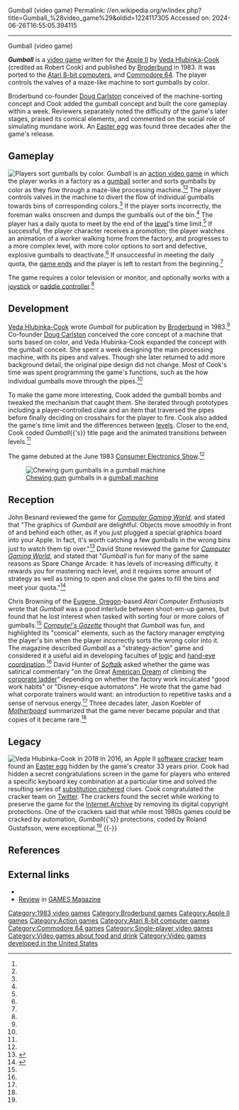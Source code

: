 Gumball (video game)
Permalink: //en.wikipedia.org/w/index.php?title=Gumball_%28video_game%29&oldid=1224117305
Accessed on: 2024-06-26T16:55:05.394115



------
Gumball (video game)
{{Short description|1983 video game}}
{{Use American English|date=June 2016}}
{{Use mdy dates|date=June 2016}}
{{Infobox video game
| title = Gumball
| image = Gumball - 1983 video game - box art.jpg
| caption = Apple II box art
| designer = [[Veda Hlubinka-Cook]]
| developer =
| publisher = [[Broderbund]]
| platforms = [[Apple II]], [[Atari 8-bit]], [[Commodore 64]]
| released = 1983
| genre = [[Action game|Action]]
| modes = [[Single-player video game|Single-player]]
}}

'''''Gumball''''' is a [[video game]] written for the [[Apple II]] by [[Veda Hlubinka-Cook]] (credited as Robert Cook) and published by [[Broderbund]] in 1983. It was ported to the [[Atari 8-bit computers]], and [[Commodore 64]]. The player controls the valves of a maze-like machine to sort gumballs by color.

Broderbund co-founder [[Doug Carlston]] conceived of the machine-sorting concept and Cook added the gumball concept and built the core gameplay within a week. Reviewers separately noted the difficulty of the game's later stages, praised its comical elements, and commented on the social role of simulating mundane work. An [[Easter egg (media)|Easter egg]] was found three decades after the game's release.

== Gameplay ==
[[Image:Gumball - 1983 video game - screenshot.png|left|thumb|Players sort gumballs by color.]]
''Gumball'' is an [[action video game]] in which the player works in a factory as a [[chewing gum|gumball]] sorter and sorts gumballs by color as they flow through a maze-like processing machine.<ref name="Software Reviews on File: Gumball"/><ref name="Datamation: Young"/> The player controls valves in the machine to divert the flow of individual gumballs towards bins of corresponding colors.<ref name="Compute"/> If the player sorts incorrectly, the foreman walks onscreen and dumps the gumballs out of the bin.<ref name="Datamation: Young"/> The player has a daily quota to meet by the end of the [[Level (video games)|level]]'s time limit.<ref name="Software Reviews on File: Gumball"/> If successful, the player character receives a promotion; the player watches an animation of a worker walking home from the factory, and progresses to a more complex level, with more color options to sort and defective, explosive gumballs to deactivate.<ref name="Datamation: Young"/> If unsuccessful in meeting the daily quota, the [[game over|game ends]] and the player is left to restart from the beginning.<ref name="Compute"/>

The game requires a color television or monitor, and optionally works with a [[joystick]] or [[paddle (game controller)|paddle controller]].<ref name="Software Reviews on File: Gumball"/>

== Development ==
[[Veda Hlubinka-Cook]] wrote ''Gumball'' for publication by [[Broderbund]] in 1983.<ref name="Software Reviews on File: Gumball"/> Co-founder [[Doug Carlston]] conceived the core concept of a machine that sorts based on color, and Veda Hlubinka-Cook expanded the concept with the gumball conceit. She spent a week designing the main processing machine, with its pipes and valves. Though she later returned to add more background detail, the original pipe design did not change. Most of Cook's time was spent programming the game's functions, such as the how individual gumballs move through the pipes.<ref name="Datamation: Young"/>

To make the game more interesting, Cook added the gumball bombs and tweaked the mechanism that caught them. She iterated through prototypes including a player-controlled claw and an item that traversed the pipes before finally deciding on crosshairs for the player to fire. Cook also added the game's time limit and the differences between [[Level (video gaming)|levels]]. Closer to the end, Cook coded ''Gumball''{{'s}} title page and the animated transitions between levels.<ref name="Datamation: Young"/>

The game debuted at the June 1983 [[Consumer Electronics Show]].<ref name="Billboard: CES"/>

[[File:Gumballs (8739287019).jpg|thumb|[[Chewing gum]] gumballs in a [[gumball machine]]]]

== Reception ==
John Besnard reviewed the game for ''[[Computer Gaming World]]'', and stated that "The graphics of ''Gumball'' are delightful. Objects move smoothly in front of and behind each other, as if you just plugged a special graphics board into your Apple. In fact, it's worth catching a few gumballs in the wrong bins just to watch them tip over."<ref name="CGW14">{{cite magazine |last=Besnard |first=John |title=Micro-Reviews |magazine=Computer Gaming World |date=February 1984 |volume=1 |issue=14 |pages=42}}</ref> David Stone reviewed the game for ''[[Computer Gaming World]]'', and stated that "''Gumball'' is fun for many of the same reasons as Spare Change Arcade: it has levels of increasing difficulty, it rewards you for mastering each level, and it requires some amount of strategy as well as timing to open and close the gates to fill the bins and meet your quota."<ref name="CGW18">{{cite magazine |last=Stone |first=David |title=Atari Playfield |magazine=Computer Gaming World |date=October 1984 |volume=1 |issue=18 |pages=24–25}}</ref>

Chris Browning of the [[Eugene, Oregon]]-based ''Atari Computer Enthusiasts'' wrote that ''Gumball'' was a good interlude between shoot-em-up games, but found that he lost interest when tasked with sorting four or more colors of gumballs.<ref name="ACE"/> ''[[Compute!'s Gazette]]'' thought that ''Gumball'' was fun, and highlighted its "comical" elements, such as the factory manager emptying the player's bin when the player incorrectly sorts the wrong color into it. The magazine described ''Gumball'' as a "strategy-action" game and considered it a useful aid in developing faculties of [[logic]] and [[hand-eye coordination]].<ref name="Compute"/> David Hunter of ''[[Softalk]]'' asked whether the game was satirical commentary "on the Great [[American Dream]] of climbing the [[career ladder|corporate ladder]]" depending on whether the factory work inculcated "good work habits" or "Disney-esque automatons". He wrote that the game had what corporate trainers would want: an introduction to repetitive tasks and a sense of nervous energy.<ref name="Softalk"/> Three decades later, Jason Koebler of ''[[Vice Motherboard|Motherboard]]'' summarized that the game never became popular and that copies of it became rare.<ref name="Vice: Someone"/>

==Legacy==
[[Image:Veda_Hlubinka-Cook.jpg|left|thumb|[[Veda Hlubinka-Cook]] in 2018]]
In 2016, an Apple II [[software cracking|software cracker]] team found an [[Easter egg (media)|Easter egg]] hidden by the game's creator 33 years prior. Cook had hidden a secret congratulations screen in the game for players who entered a specific keyboard key combination at a particular time and solved the resulting series of [[substitution cipher]]ed clues. Cook congratulated the cracker team on [[Twitter]]. The crackers found the secret while working to preserve the game for the [[Internet Archive]] by removing its digital copyright protections. One of the crackers said that while most 1980s games could be cracked by automation, ''Gumball''{{'s}} protections, coded by Roland Gustafsson, were exceptional.<ref name="Vice: Someone"/>
{{-}}

== References ==

{{reflist|refs=

<ref name="ACE">{{Cite journal |last1=Browning |first1=Chris |title=Gumball review |journal=Atari Computer Enthusiasts |postscript=, cited in {{Harvard citation no brackets|Lathrop|1985}}. |page=15 |date=September 1984 }}</ref>

<ref name="Billboard: CES">{{Cite magazine |last1=Golden |first1=Marcia |title=Summer CES: Video Game Consoles Evolving Into Home Computers |magazine=[[Billboard (magazine)|Billboard]] |volume=95 |issue=24 |pages=50, 54 |date=1983-06-11 |url=https://www.proquest.com/docview/1286391135/citation/7E61F5B19C6240A2PQ/1 |issn=0006-2510 |via=[[ProQuest]] |df=mdy-all }} {{closed access}}</ref>

<ref name="Compute">{{Cite journal |author=<!--not in source--> |title=Gumball review |journal=[[Compute!'s Gazette]] |page=112 |date=November 1984 |issue=17 |issn=0737-3716 |url=https://archive.org/stream/1984-11-computegazette/Compute_Gazette_Issue_17_1984_Nov#page/n113/mode/1up }}</ref>

<ref name="Datamation: Young">{{Cite news |last1=Kosak |first1=C. |title=Well, I Was Young... |work=[[Datamation]] |volume=30 |issue=5 |pages=118–120 |date=1984-04-15 |url=http://link.galegroup.com/apps/doc/A544571/GPS?sid=wikipedia |issn=0011-6963 |via=[[General OneFile]] |df=mdy-all }} {{closed access}}</ref>

<ref name="Softalk">{{Cite journal |last1=Hunter |first1=David |title=Gumball review |journal=[[Softalk]] |pages=338–339 |date=December 1983 |volume=4 |number=4 |issn=0274-9629 |url=https://archive.org/stream/softalkv4n04dec1983#page/338/mode/2up }}</ref>

<ref name="Software Reviews on File: Gumball">{{Cite journal |editor-last1=Lathrop |editor-first1=Ann |title=Gumball |journal=[[Software Reviews on File]] |volume=1 |issue=1 |pages=40–41 |date=December 1985 |issn=8755-7169 |df=mdy-all }} {{closed access}}</ref>

<ref name="Vice: Someone">{{Cite web |last1=Koebler |first1=Jason |title=It Took 33 Years For Someone to Find the Easter Egg in This Apple II Game |work=[[Vice Motherboard]] |date=2016-06-10 |url=http://motherboard.vice.com/read/it-took-33-years-for-someone-to-find-the-easter-egg-in-this-apple-ii-game-gumball |access-date=2016-06-17 |df=mdy-all }}</ref>

}}

== External links ==
* {{Internet Archive game|Gumball4amCrack|platform=Apple II}}<!-- but the game was uploaded in 2014 too? a2_Gumball_1983_Broderbund OR a2_Gumball_1983_Broderbund_a OR a2_asimov_gumball -->
*[https://archive.org/details/games-58-1984-december/page/56/mode/2up Review] in [[GAMES Magazine]]

{{Good article}}

{{Portal bar|Video games}}

[[Category:1983 video games]]
[[Category:Broderbund games]]
[[Category:Apple II games]]
[[Category:Action games]]
[[Category:Atari 8-bit computer games]]
[[Category:Commodore 64 games]]
[[Category:Single-player video games]]
[[Category:Video games about food and drink]]
[[Category:Video games developed in the United States]]